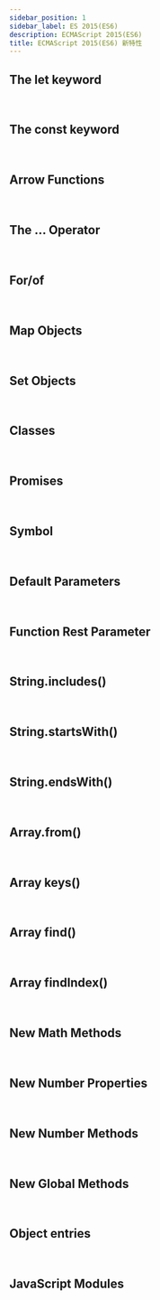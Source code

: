 ```yaml
---
sidebar_position: 1
sidebar_label: ES 2015(ES6)
description: ECMAScript 2015(ES6)
title: ECMAScript 2015(ES6) 新特性
---
```


<!-- http://blog.ycqupup.com/archives/es6%E6%96%B0%E7%89%B9%E6%80%A7 -->

## The let keyword

<br />

## The const keyword

<br />

## Arrow Functions

<br />

## The ... Operator

<br />

## For/of

<br />

## Map Objects

<br />

## Set Objects

<br />

## Classes

<br />

## Promises

<br />

## Symbol

<br />

## Default Parameters

<br />

## Function Rest Parameter

<br />

## String.includes()

<br />

## String.startsWith()

<br />

## String.endsWith()

<br />

## Array.from()

<br />

## Array keys()

<br />

## Array find()

<br />

## Array findIndex()

<br />

## New Math Methods

<br />

## New Number Properties

<br />

## New Number Methods

<br />

## New Global Methods

<br />

## Object entries

<br />

## JavaScript Modules

<br />
